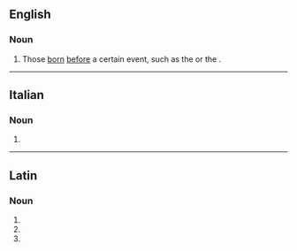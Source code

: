 ==English==

===Noun===
{{en-plural noun}}

# Those [[born]] [[before]] a certain event, such as the {{w|Union of England and Scotland Act 1603}} or the {{w|United States Declaration of Independence}}.
#: {{antonyms|en|postnati}}

----

==Italian==

===Noun===
{{head|it|noun plural form|g=m}}

# {{plural of|antenato|lang=it}}

----

==Latin==

===Noun===
{{la-noun-form|antenātī}}

# {{inflection of|antenātus||gen|s|lang=la}}
# {{inflection of|antenātus||nom|p|lang=la}}
# {{inflection of|antenātus||voc|p|lang=la}}